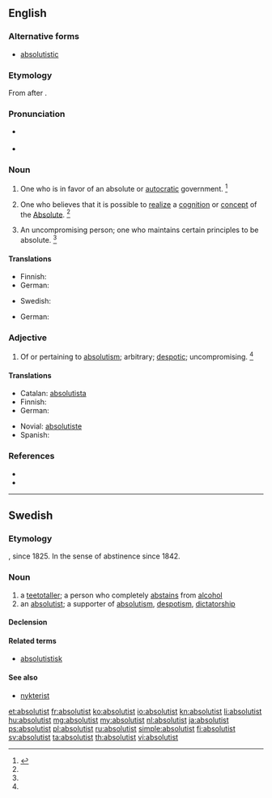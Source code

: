 ==English==
{{wikipedia}}

===Alternative forms===
* {{sense|adjective}} [[absolutistic]]

===Etymology===
From {{suffix|absolute|ist}} after {{etyl|fr}} {{term|absolutiste|lang=fr}}.

===Pronunciation===
* {{a|RP}} {{IPA|/ˈæb.səˌluː.tɪst/|/ˈæb.səˌljuː.tɪst/}}
* {{a|US}} {{IPA|/ˈæb.səˌlu.tɪst/}}

===Noun===
{{en-noun}}

# One who is in favor of an absolute or [[autocratic]] government. {{defdate|First attested in the mid 19<sup>th</sup> century.}}<ref name=SOED>{{reference-book | last =| first = | authorlink =  | coauthors =  | editor =Brown, Lesley  | others =  | title = The Shorter Oxford English Dictionary | origdate =  | origyear = 1933| origmonth =  | url =  | format =  | accessdate =  | accessyear =  | accessmonth =  | edition = 5th | date =  | year =2003| month =  | publisher =Oxford University Press  | location =Oxford, UK | language =  | id =  | doi = | isbn =978-0-19-860575-7 | lccn = | ol = | pages =9| chapter =  | chapterurl =  | quote =}}</ref>
# {{context|metaphysics}} One who believes that it is possible to [[realize]] a [[cognition]] or [[concept]] of the [[Absolute]]. {{defdate|First attested in the mid 19<sup>th</sup> century.}}<ref name=SOED/>
# An uncompromising person; one who maintains certain principles to be absolute. {{defdate|First attested in the early 20<sup>th</sup> century.}}<ref name=SOED/>

====Translations====
{{trans-top|one who favors autocratic government}}
* Finnish: {{t+|fi|absolutisti}}
* German: {{t-|de|Absolutist|m}}
{{trans-mid}}
* Swedish: {{t+|sv|absolutist|c}}
{{trans-bottom}}

{{trans-top|metaphysics}}
* German: {{t-|de|Absolutist|m}}
{{trans-mid}}
{{trans-bottom}}

===Adjective===
{{en-adj}}

# Of or pertaining to [[absolutism]]; arbitrary; [[despotic]]; uncompromising. {{defdate|First attested in the mid 19<sup>th</sup> century.}}<ref name=SOED/>

====Translations====
{{trans-top|of or pertaining to absolutism}}
* Catalan: [[absolutista]] {{m|f}}
* Finnish: {{t-|fi|absolutistinen}}
* German: {{t-|de|absolutistisch}}
{{trans-mid}}
* Novial: [[absolutiste]]
* Spanish: {{t+|es|absolutista}}
{{trans-bottom}}

===References===
<references/>
* {{R:OneLook}}
* {{R:Webster 1913}}

----

==Swedish==

===Etymology===
{{suffix|absolut|ist|lang=sv}}, since 1825. In the sense of abstinence since 1842.

===Noun===
{{sv-noun|g=c}}

# a [[teetotaller]]; a person who completely [[abstains]] from [[alcohol]]
# an [[#English|absolutist]]; a supporter of [[absolutism]], [[despotism]], [[dictatorship]]

====Declension====
{{sv-noun-reg-er}}

====Related terms====
* [[absolutistisk]]

====See also====
* [[nykterist]]

[[et:absolutist]]
[[fr:absolutist]]
[[ko:absolutist]]
[[io:absolutist]]
[[kn:absolutist]]
[[li:absolutist]]
[[hu:absolutist]]
[[mg:absolutist]]
[[my:absolutist]]
[[nl:absolutist]]
[[ja:absolutist]]
[[ps:absolutist]]
[[pl:absolutist]]
[[ru:absolutist]]
[[simple:absolutist]]
[[fi:absolutist]]
[[sv:absolutist]]
[[ta:absolutist]]
[[th:absolutist]]
[[vi:absolutist]]